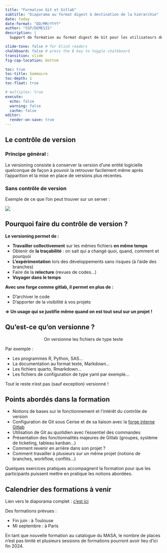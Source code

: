 ```yaml
---
title: "Formation Git et Gitlab"
subtitle: "Diaporama au format digest à destination de la hiérarchie"
date: today
date-format: "DD/MM/YYYY"
author: "SSP/DEMESIS"
description: |
  Support de formation au format digest de Git pour les utilisateurs de R au MASA

slide-tone: false # for blind readers
chalkboard: false # press the B key to toggle chalkboard
transition: slide
fig-cap-location: bottom

toc: true
toc-title: Sommaire
toc-depth: 1
toc-float: true

# multiplex: true
execute:
  echo: false
  warning: false
  cache: false
editor:
  render-on-save: true
---
```


## Le contrôle de version

### Principe général :

Le versioning consiste à conserver la version d'une entité logicielle quelconque 
de façon à pouvoir la retrouver facilement même après l'apparition et la mise 
en place de versions plus récentes.

### Sans contrôle de version

Exemple de ce que l'on peut trouver sur un server :  

![](img/cerise_sans_versionning.png)

## Pourquoi faire du contrôle de version ?

**Le versioning permet de :**  

- **Travailler collectivement** sur les mêmes fichiers **en même temps**  
- Obtenir de **la traçabilité** : on sait qui a changé quoi, quand, comment et pourquoi
- **L'expérimentation** lors des développements sans risques (à l'aide des branches)
- Faire de la **relecture** (revues de codes...)
- **Voyager dans le temps**

[**Avec une forge comme gitlab, il permet en plus de :**]{.red}  

- [D'archiver le code]{.red}  
- [D'apporter de la visibilité à vos projets]{.red}  

**=> Un usage qui se justifie même quand on est tout seul sur un projet !** 

## Qu'est-ce qu'on versionne ?

<p style="text-align: center;">[On versionne les fichiers de type texte]{.content-box-green}</p>

Par exemple :

-   Les programmes R, Python, SAS...\
-   La documentation au format texte, Markdown...\
-   Les fichiers quarto, Rmarkdown...\
-   Les fichiers de configuration de type yaml par exemple...

[Tout le reste n'est pas (sauf exception) versionné !]{.red}

## Points abordés dans la formation

- Notions de bases sur le fonctionnement et l'intérêt du contrôle de version
- Configuration de Git sous Cerise et de sa liaison avec la [forge interne Gitlab](https://forge.agriculture.rie.gouv.fr/gitlab/)
- Utilisation de Git au quotidien avec l'essentiel des commandes
- Présentation des fonctionnalités majeures de Gitlab (groupes, système de ticketing, tableau kanban...)
- Comment revenir en arrière dans son projet ?
- Comment travailler à plusieurs sur un même projet (notions de branches, workflow, conflits...)

[Quelques exercices pratiques accompagnent la formation pour que les participants puissent mettre en pratique les notions abordées.]{.souligneRouge}

## Calendrier des formations à venir

Lien vers le diaporama complet : [c'est ici](https://ddotta.github.io/formation-git/#/title-slide)  

Des formations prévues :  

- Fin juin : à Toulouse
- Mi septembre : à Paris

En tant que nouvelle formation au catalogue du MASA, le nombre de places n'est pas limité et plusieurs sessions de formations pourront avoir lieu d'ici fin 2024.